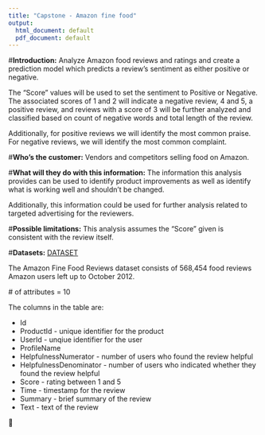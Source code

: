 ```yaml
---
title: "Capstone - Amazon fine food"
output:
  html_document: default
  pdf_document: default
---
```

#**Introduction:** 
Analyze Amazon food reviews and ratings and create a prediction model which predicts a review's sentiment as either positive or negative. 

The "Score" values will be used to set the sentiment to Positive or Negative. The associated scores of 1 and 2 will indicate a negative review, 4 and 5, a positive review, and reviews with a score of 3 will be further analyzed and classified based on count of negative words and total length of the review. 

Additionally, for positive reviews we will identify the most common praise.
For negative reviews, we will identify the most common complaint.


#**Who’s the customer:** 
 Vendors and competitors selling food on Amazon.

#**What will they do with this information:**
The information this analysis provides can be used to identify product improvements as well as identify what is working well and shouldn't be changed. 

Additionally, this information could be used for further analysis related to targeted advertising for the reviewers.

#**Possible limitations:** 
This analysis assumes the "Score" given is consistent with the review itself.

#**Datasets:**
[DATASET](https://www.kaggle.com/snap/amazon-fine-food-reviews)

The Amazon Fine Food Reviews dataset consists of 568,454 food reviews Amazon users left up to October 2012. 

 # of attributes = 10
 
 The columns in the table are:  

- Id  
- ProductId - unique identifier for the product  
- UserId - unqiue identifier for the user  
- ProfileName  
- HelpfulnessNumerator - number of users who found the review helpful  
- HelpfulnessDenominator - number of users who indicated whether they found the review helpful  
- Score - rating between 1 and 5  
- Time - timestamp for the review  
- Summary - brief summary of the review  
- Text - text of the review
 
 

